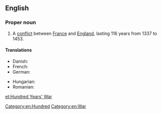 ==English==
{{wikipedia}}

===Proper noun===
{{en-proper noun|head=[[hundred|Hundred]] [[years|Years']] [[war|War]]}}

# A [[conflict]] between [[France]] and [[England]], lasting 116 years from 1337 to 1453.

====Translations====
{{trans-top|a conflict between France and England, lasting 116 years from 1337 to 1453}}
* Danish: {{t|da|Hundredårskrigen}}
* French: {{t|fr|guerre de cent ans|f}}
* German: {{t+|de|Hundertjähriger Krieg|m}}
{{trans-mid}}
* Hungarian: {{t|hu|százéves háború}}
* Romanian: {{t|ro|Războiul de o sută de ani|n}}
{{trans-bottom}}

[[Category:en:Hundred]]
[[Category:en:War]]

[[et:Hundred Years' War]]